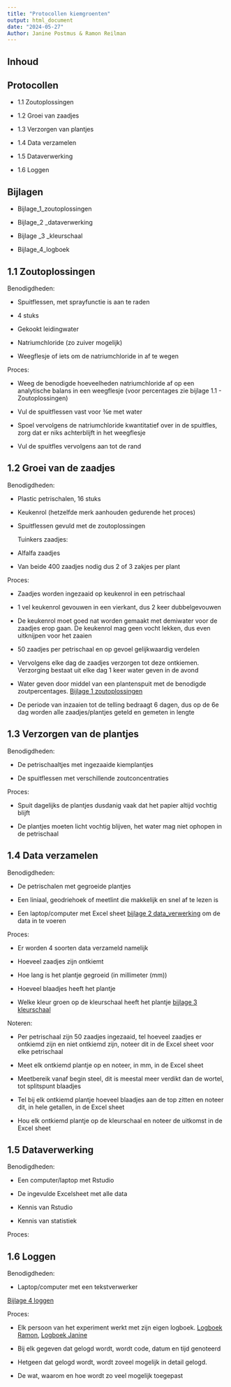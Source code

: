 ```yaml
---
title: "Protocollen kiemgroenten"
output: html_document
date: "2024-05-27"
Author: Janine Postmus & Ramon Reilman
---
```


## Inhoud 

## Protocollen

- 1.1 Zoutoplossingen 

- 1.2 Groei van zaadjes 

- 1.3 Verzorgen van plantjes 

- 1.4 Data verzamelen 

- 1.5 Dataverwerking 

- 1.6 Loggen 

 

## Bijlagen

- Bijlage_1_zoutoplossingen 

- Bijlage_2 _dataverwerking 

- Bijlage _3 _kleurschaal 

- Bijlage_4_logboek 

 

## 1.1 Zoutoplossingen 

Benodigdheden:<br>

- Spuitflessen, met sprayfunctie is aan te raden  <br>

- 4 stuks <br>

- Gekookt leidingwater<br>

- Natriumchloride (zo zuiver mogelijk)<br>

- Weegflesje of iets om de natriumchloride in af te wegen<br>

 

Proces: <br>

- Weeg de benodigde hoeveelheden natriumchloride af op een analytische balans in een weegflesje (voor percentages zie bijlage 1.1 - Zoutoplossingen) <br>

- Vul de spuitflessen vast voor ¾e met water <br>

- Spoel vervolgens de natriumchloride kwantitatief over in de spuitfles, zorg dat er niks achterblijft in het weegflesje <br>

- Vul de spuitfles vervolgens aan tot de rand <br>


## 1.2 Groei van de zaadjes 

Benodigdheden: <br>

- Plastic petrischalen, 16 stuks <br>

- Keukenrol (hetzelfde merk aanhouden gedurende het proces) <br>

- Spuitflessen gevuld met de zoutoplossingen <br>



    Tuinkers zaadjes: <br> 

- Alfalfa zaadjes <br>

- Van beide 400 zaadjes nodig dus 2 of 3 zakjes per plant <br>

Proces: <br>

- Zaadjes worden ingezaaid op keukenrol in een petrischaal <br>

- 1 vel keukenrol gevouwen in een vierkant, dus 2 keer dubbelgevouwen <br> 

- De keukenrol moet goed nat worden gemaakt met demiwater voor de zaadjes erop gaan. De keukenrol mag geen vocht lekken, dus even uitknijpen voor het zaaien <br>

- 50 zaadjes per petrischaal en op gevoel gelijkwaardig verdelen <br>

- Vervolgens elke dag de zaadjes verzorgen tot deze ontkiemen. Verzorging bestaat uit elke dag 1 keer water geven in de avond <br>  

- Water geven door middel van een plantenspuit met de benodigde zoutpercentages. [Bijlage 1 zoutoplossingen](../protocol/Bijlage_1_Zoutoplossingen.xlsx) <br>

- De periode van inzaaien tot de telling bedraagt 6 dagen, dus op de 6e dag worden alle zaadjes/plantjes geteld en gemeten in lengte <br>


## 1.3 Verzorgen van de plantjes 

Benodigdheden: <br> 

- De petrischaaltjes met ingezaaide kiemplantjes <br>

- De spuitflessen met verschillende zoutconcentraties <br> 

Proces: <br>

- Spuit dagelijks de plantjes dusdanig vaak dat het papier altijd vochtig blijft <br>

- De plantjes moeten licht vochtig blijven, het water mag niet ophopen in de petrischaal <br>


## 1.4 Data verzamelen 

Benodigdheden:

- De petrischalen met gegroeide plantjes <br>

- Een liniaal, geodriehoek of meetlint die makkelijk en snel af te lezen is <br>

- Een laptop/computer met Excel sheet [bijlage 2 data_verwerking](../protocol/Bijlage_2 _data_verwerking.xlsx) om de data in te voeren <br>

Proces:<br>

- Er worden 4 soorten data verzameld namelijk <br>

- Hoeveel zaadjes zijn ontkiemt <br>

- Hoe lang is het plantje gegroeid (in millimeter (mm)) <br>

- Hoeveel blaadjes heeft het plantje <br>

- Welke kleur groen op de kleurschaal heeft het plantje [bijlage 3 kleurschaal](../protocol/Bijlage_3_Kleurschaal.png) <br> 

Noteren: <br>

- Per petrischaal zijn 50 zaadjes ingezaaid, tel hoeveel zaadjes er ontkiemd zijn en niet ontkiemd zijn, noteer dit in de Excel sheet voor elke petrischaal <br>

- Meet elk ontkiemd plantje op en noteer, in mm, in de Excel sheet <br>

- Meetbereik vanaf begin steel, dit is meestal meer verdikt dan de wortel, tot splitspunt blaadjes <br>

- Tel bij elk ontkiemd plantje hoeveel blaadjes aan de top zitten en noteer dit, in hele getallen, in de Excel sheet <br>

- Hou elk ontkiemd plantje op de kleurschaal en noteer de uitkomst in de Excel sheet <br>

## 1.5 Dataverwerking 

Benodigdheden: <br>  

- Een computer/laptop met Rstudio <br>

- De ingevulde Excelsheet met alle data <br>

- Kennis van Rstudio <br>

- Kennis van statistiek <br>

Proces: <br>
 

## 1.6 Loggen 

Benodigdheden: <br>

- Laptop/computer met een tekstverwerker 

[Bijlage 4 loggen](../protocol/Bijlage_4_Loggen.docx)

Proces: <br>

- Elk persoon van het experiment werkt met zijn eigen logboek. [Logboek Ramon](../logboeken/logboek_Ramon.html), [Logboek Janine](../logboeken/logboek_Janine.html)

- Bij elk gegeven dat gelogd wordt, wordt code, datum en tijd genoteerd 

- Hetgeen dat gelogd wordt, wordt zoveel mogelijk in detail gelogd.

- De wat, waarom en hoe wordt zo veel mogelijk toegepast
  
